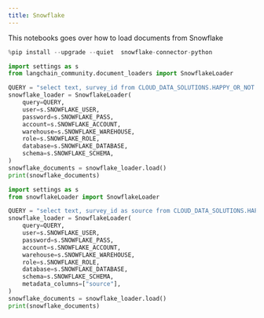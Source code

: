 ```yaml
---
title: Snowflake
---
```


This notebooks goes over how to load documents from Snowflake


```python
%pip install --upgrade --quiet  snowflake-connector-python
```


```python
import settings as s
from langchain_community.document_loaders import SnowflakeLoader
```


```python
QUERY = "select text, survey_id from CLOUD_DATA_SOLUTIONS.HAPPY_OR_NOT.OPEN_FEEDBACK limit 10"
snowflake_loader = SnowflakeLoader(
    query=QUERY,
    user=s.SNOWFLAKE_USER,
    password=s.SNOWFLAKE_PASS,
    account=s.SNOWFLAKE_ACCOUNT,
    warehouse=s.SNOWFLAKE_WAREHOUSE,
    role=s.SNOWFLAKE_ROLE,
    database=s.SNOWFLAKE_DATABASE,
    schema=s.SNOWFLAKE_SCHEMA,
)
snowflake_documents = snowflake_loader.load()
print(snowflake_documents)
```


```python
import settings as s
from snowflakeLoader import SnowflakeLoader

QUERY = "select text, survey_id as source from CLOUD_DATA_SOLUTIONS.HAPPY_OR_NOT.OPEN_FEEDBACK limit 10"
snowflake_loader = SnowflakeLoader(
    query=QUERY,
    user=s.SNOWFLAKE_USER,
    password=s.SNOWFLAKE_PASS,
    account=s.SNOWFLAKE_ACCOUNT,
    warehouse=s.SNOWFLAKE_WAREHOUSE,
    role=s.SNOWFLAKE_ROLE,
    database=s.SNOWFLAKE_DATABASE,
    schema=s.SNOWFLAKE_SCHEMA,
    metadata_columns=["source"],
)
snowflake_documents = snowflake_loader.load()
print(snowflake_documents)
```
